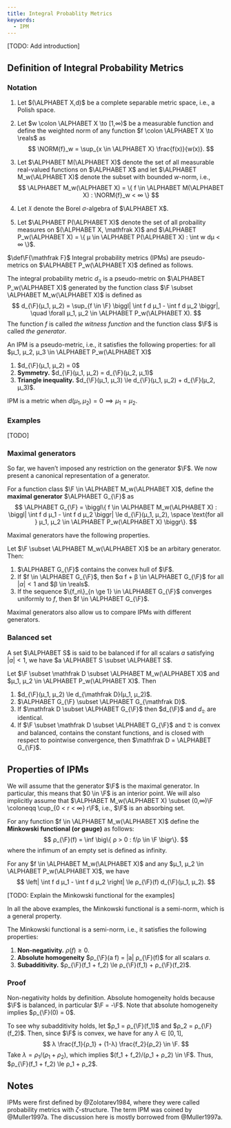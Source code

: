 ```yaml
---
title: Integral Probablity Metrics
keywords:
  - IPM
---
```


[TODO: Add introduction]

## Definition of Integral Probability Metrics

### Notation {-}



1. Let $(\ALPHABET X,d)$ be a complete separable metric space, i.e., a Polish space.

2. Let $w \colon \ALPHABET X \to [1,∞)$  be a measurable function and define the weighted norm of any function $f \colon \ALPHABET X \to \reals$ as
   $$ \NORM{f}_w = \sup_{x \in \ALPHABET X} \frac{f(x)}{w(x)}. $$

3. Let $\ALPHABET M(\ALPHABET X)$ denote the set of all measurable real-valued functions on $\ALPHABET X$ and let $\ALPHABET M_w(\ALPHABET X)$ denote the subset with bounded $w$-norm, i.e., 
   $$ \ALPHABET M_w(\ALPHABET X) = 
   \{ f \in \ALPHABET M(\ALPHABET X) : \NORM{f}_w < ∞ \} $$

4. Let $\mathfrak X$ denote the Borel $σ$-algebra of $\ALPHABET X$. 

5. Let $\ALPHABET P(\ALPHABET X)$ denote the set of all probaility measures on $(\ALPHABET X, \mathfrak X)$ and $\ALPHABET P_w(\ALPHABET X) = \{ μ \in \ALPHABET P(\ALPHABET X) : \int w dμ < ∞ \}$. 

$\def\F{\mathfrak F}$
Integral probability metrics (IPMs) are pseudo-metrics on $\ALPHABET P_w(\ALPHABET X)$ defined as follows.

:::{#def-IPM}
  The integral probability metric $d_{\mathfrak F}$ is a pseudo-metric on $\ALPHABET P_w(\ALPHABET X)$ generated by the function class $\F \subset \ALPHABET M_w(\ALPHABET X)$ is defined as 
  $$
    d_{\F}(μ_1, μ_2) =
    \sup_{f \in \F}
    \biggl|
    \int f d μ_1 - \int f d μ_2
    \biggr|,
    \quad
    \forall μ_1, μ_2 \in \ALPHABET P_w(\ALPHABET X).
  $$
  The function $f$ is called _the witness function_ and the function class $\F$ is called _the generator_.
:::

An IPM is a pseudo-metric, i.e., it satisfies the following properties:
for all $μ_1, μ_2, μ_3 \in \ALPHABET P_w(\ALPHABET X)$

1. $d_{\F}(μ_1, μ_2) = 0$ 
2. **Symmetry.** $d_{\F}(μ_1, μ_2) = d_{\F}(μ_2, μ_1)$ 
3. **Triangle inequality.** 
   $d_{\F}(μ_1, μ_3) \le d_{\F}(μ_1, μ_2) + d_{\F}(μ_2, μ_3)$.

IPM is a metric when $d(μ_1, μ_2) = 0 \implies μ_1 = μ_2$. 

### Examples {-}

[TODO]

### Maximal generators {-}

So far, we haven't imposed any restriction on the generator $\F$. We now present a canonical representation of a generator.

:::{#def-maximal-generator}
 For a function class $\F \in \ALPHABET M_w(\ALPHABET X)$, define the **maximal generator** $\ALPHABET G_{\F}$ as
 $$
    \ALPHABET G_{\F} = 
    \biggl\{
      f \in \ALPHABET M_w(\ALPHABET X) : 
      \biggl| \int f d μ_1 - \int f d μ_2 \biggr| \le d_{\F}(μ_1, μ_2), \space
      \text{for all } μ_1, μ_2 \in \ALPHABET P_w(\ALPHABET X)
      \biggr\}.
  $$
:::

Maximal generators have the following properties.

:::{#prp-maximal-generators}
  Let $\F \subset \ALPHABET M_w(\ALPHABET X)$ be an arbitary generator. Then:
  
  1. $\ALPHABET G_{\F}$ contains the convex hull of $\F$. 
  2. If $f \in \ALPHABET G_{\F}$, then $α f + β \in \ALPHABET G_{\F}$ for all $|α| < 1$ and $β \in \reals$. 
  3. If the sequence $\{f_n\}_{n \ge 1} \in \ALPHABET G_{\F}$ converges uniformly to $f$, then $f \in \ALPHABET G_{\F}$. 
:::

Maximal generators also allow us to compare IPMs with different generators. 

:::{.callout-tip}
### Balanced set
A set $\ALPHABET S$ is said to be balanced if for all scalars $a$ satisfying $|a| < 1$, we have $a \ALPHABET S \subset \ALPHABET S$.
:::

:::{#prp-maximal-generators-comparison}
  Let $\F \subset \mathfrak D \subset \ALPHABET M_w(\ALPHABET X)$ and $μ_1, μ_2 \in \ALPHABET P_w(\ALPHABET X)$. Then

  1. $d_{\F}(μ_1, μ_2) \le d_{\mathfrak D}(μ_1, μ_2)$.
  2. $\ALPHABET G_{\F} \subset \ALPHABET G_{\mathfrak D}$. 
  3. If $\mathfrak D \subset \ALPHABET G_{\F}$ then $d_{\F}$ and $d_{\mathfrak D}$ are identical.
  4. If $\F \subset \mathfrak D \subset \ALPHABET G_{\F}$ and $\mathfrak D$ is convex and balanced, contains the constant functions, and is closed with respect to pointwise convergence, then $\mathfrak D = \ALPHABET G_{\F}$.
:::

## Properties of IPMs

We will assume that the generator $\F$ is the maximal generator. In particular, this means that $0 \in \F$ is an interior point. We will also implicitly assume that $\ALPHABET M_w(\ALPHABET X) \subset (0,∞)\F \coloneqq \cup_{0 < r < ∞} r\F$, i.e., $\F$ is an absorbing set.

For any function $f \in \ALPHABET M_w(\ALPHABET X)$ define the **Minkowski functional (or gauge)** as follows:
$$
  ρ_{\F}(f) = \inf \big\{ ρ > 0 : f/ρ \in \F \bigr\}.
$$
where the infimum of an empty set is defined as infinity. 

:::{#prp-IPM-ineq}
  For any $f \in \ALPHABET M_w(\ALPHABET X)$ and any $μ_1, μ_2 \in \ALPHABET P_w(\ALPHABET X)$, we have
  $$
  \left|
  \int f d μ_1 - \int f d μ_2 
  \right|
  \le
  ρ_{\F}(f) d_{\F}(μ_1, μ_2).
  $$
:::

[TODO: Explain the Minkowski functional for the examples]

In all the above examples, the Minkowski functional is a semi-norm, which is a general property.

:::{#prp-Minkowski-seminorm}
The Minkowski functional is a semi-norm, i.e., it satisfies the following properties:

1. **Non-negativity.** $ρ(f) \ge 0$. 
2. **Absolute homogeneity** $ρ_{\F}(a f) = |a| ρ_{\F}(f)$ for all scalars $a$.
3. **Subadditivity.** $ρ_{\F}(f_1 + f_2) \le ρ_{\F}(f_1) + ρ_{\F}(f_2)$.
:::

:::{.callout-note collapse="true"}
### Proof
Non-negativity holds by definition. Absolute homogeneity holds because $\F$ is balanced, in particular $\F = -\F$. Note that absolute homogeneity implies $ρ_{\F}(0) = 0$.

To see why subadditivity holds, let $ρ_1 = ρ_{\F}(f_1)$ and $ρ_2 = ρ_{\F}(f_2)$. Then, since $\F$ is convex, we have for any $λ \in [0,1]$, 
$$
  λ \frac{f_1}{ρ_1} + (1-λ) \frac{f_2}{ρ_2} \in \F.
$$
Take $λ = ρ_1/(ρ_1 + ρ_2)$, which implies $(f_1 + f_2)/(ρ_1 + ρ_2) \in \F$. Thus, $ρ_{\F}(f_1 + f_2) \le ρ_1 + ρ_2$.
:::


## Notes {-}

IPMs were first defined by @Zolotarev1984, where they were called probability metrics with $ζ$-structure. The term IPM was coined by @Muller1997a. The discussion here is mostly borrowed from @Muller1997a.
